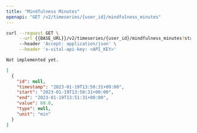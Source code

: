 ```yaml
---
title: "Mindfulness Minutes"
openapi: "GET /v2/timeseries/{user_id}/mindfulness_minutes"
---
```


<RequestExample>

```bash Bash
curl --request GET \
     --url {{BASE_URL}}/v2/timeseries/{user_id}/mindfulness_minutes?start_date={{START_DATE}}&end_date={{END_DATE}} \
     --header 'Accept: application/json' \
     --header 'x-vital-api-key: <API_KEY>'
```

```python Python
Not implemented yet.
```

</RequestExample>

<ResponseExample>

```json Example
[
  {
    "id": null,
    "timestamp": "2023-01-19T13:50:31+00:00",
    "start": "2023-01-19T13:50:31+00:00",
    "end": "2023-01-19T13:51:31+00:00",
    "value": 60.0,
    "type": null,
    "unit": "min"
  }
]
```

</ResponseExample>
